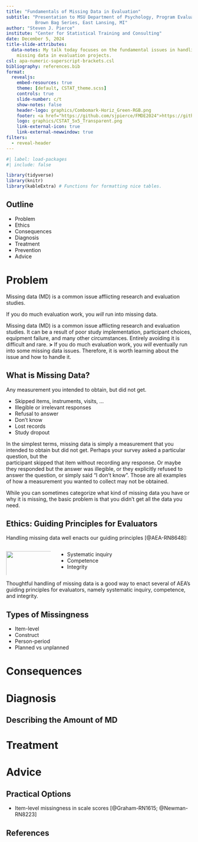 ```yaml
---
title: "Fundamentals of Missing Data in Evaluation"
subtitle: "Presentation to MSU Department of Psychology, Program Evaluation
           Brown Bag Series, East Lansing, MI"
author: "Steven J. Pierce"
institute: "Center for Statistical Training and Consulting"
date: December 5, 2024
title-slide-attributes: 
  data-notes: My talk today focuses on the fundamental issues in handling 
    missing data in evaluation projects. 
csl: apa-numeric-superscript-brackets.csl
bibliography: references.bib
format: 
  revealjs:
    embed-resources: true
    theme: [default, CSTAT_theme.scss]
    controls: true
    slide-number: c/t
    show-notes: false
    header-logo: graphics/Combomark-Horiz_Green-RGB.png
    footer: <a href="https://github.com/sjpierce/FMDE2024">https://github.com/sjpierce/FMDE2024</a>
    logo: graphics/CSTAT_5x5_Transparent.png
    link-external-icon: true
    link-external-newwindow: true
filters:
  - reveal-header
---
```


```r
#| label: load-packages
#| include: false

library(tidyverse)
library(knitr)
library(kableExtra) # Functions for formatting nice tables. 
```

## Outline
* Problem
* Ethics
* Consequences
* Diagnosis
* Treatment
* Prevention
* Advice

# Problem
Missing data (MD) is a common issue afflicting research and evaluation studies. 

::: {.fragment}
:::{.callout-warning}
If you do much evaluation work, you *will* run into missing data. 
:::
:::
::: {.notes}
Missing data (MD) is a common issue afflicting research and evaluation studies.
It can be a result of poor study implementation, participant choices, equipment
failure, and many other circumstances. Entirely avoiding it is difficult and
rare. **>** If you do much evaluation work, you *will* eventually run into some 
missing data issues. Therefore, it is worth learning about the issue and how to
handle it.
::: 

## What is Missing Data?

Any measurement you intended to obtain, but did not get. 

* Skipped items, instruments, visits, ...
* Illegible or irrelevant responses
* Refusal to answer
* Don't know
* Lost records 
* Study dropout 

::: {.notes}
In the simplest terms, missing data is simply a measurement that you intended to 
obtain but did not get. Perhaps your survey asked a particular question, but the  
participant skipped that item without recording any response. Or maybe they 
responded but the answer was illegible, or they explicitly refused to answer the 
question, or simply said "I don't know". Those are all examples of how a 
measurement you wanted to collect may not be obtained. 

While you can sometimes categorize what kind of missing data you have or why it 
is missing, the basic problem is that you didn't get all the data you need. 
:::

## Ethics: Guiding Principles for Evaluators
Handling missing data well enacts our guiding principles [@AEA-RN8648]: 

:::: {.columns}

::: {.column width="25%"}
![](graphics/AEA_Logo.png){fig-alt="AEA logo." width=150% height=150%}
:::

::: {.column width="75%"}

::: {.incremental}
* Systematic inquiry
* Competence 
* Integrity 
:::

:::

::::

::: {.notes}
Thoughtful handling of missing data is a good way to enact several of AEA's 
guiding principles for evaluators, namely systematic inquiry, competence, and 
integrity.
:::

## Types of Missingness

* Item-level 
* Construct 
* Person-period 
* Planned vs unplanned


# Consequences

# Diagnosis

## Describing the Amount of MD

# Treatment

# Advice

## Practical Options

* Item-level missingness in scale scores [@Graham-RN1615; @Newman-RN8223]


## References {.scrollable}

::: {#refs}
:::

